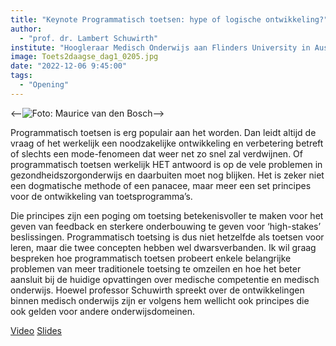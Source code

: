 ```yaml
---
title: "Keynote Programmatisch toetsen: hype of logische ontwikkeling?"
author:
  - "prof. dr. Lambert Schuwirth"
institute: "Hoogleraar Medisch Onderwijs aan Flinders University in Australië, Chang Gung University in Taiwan en Uniformed Services University for the Health Sciences Bethesda in de Verenigde Staten"
image: Toets2daagse_dag1_0205.jpg
date: "2022-12-06 9:45:00"
tags: 
  - "Opening"
---
```


::: {.column-margin}
<--![Foto: Maurice van den Bosch](Toets2daagse_dag1_0205.jpg)-->
:::

Programmatisch toetsen is erg populair aan het worden. Dan leidt altijd de vraag of het werkelijk een noodzakelijke ontwikkeling en verbetering betreft of slechts een mode-fenomeen dat weer net zo snel zal verdwijnen. Of programmatisch toetsen werkelijk HET antwoord is op de vele problemen in gezondheidszorgonderwijs en daarbuiten moet nog blijken. Het is zeker niet een dogmatische methode of een panacee, maar meer een set principes voor de ontwikkeling van toetsprogramma’s.

Die principes zijn een poging om toetsing betekenisvoller te maken voor het geven van feedback en sterkere onderbouwing te geven voor ‘high-stakes’ beslissingen. Programmatisch toetsing is dus niet hetzelfde als toetsen voor leren, maar die twee concepten hebben wel dwarsverbanden. Ik wil graag bespreken hoe programmatisch toetsen probeert enkele belangrijke problemen van meer traditionele toetsing te omzeilen en hoe het beter aansluit bij de huidige opvattingen over medische competentie en medisch onderwijs. Hoewel professor Schuwirth spreekt over de ontwikkelingen binnen medisch onderwijs zijn er volgens hem wellicht ook principes die ook gelden voor andere onderwijsdomeinen.

[Video](https://tilburguniversity.cloud.panopto.eu/Panopto/Pages/Viewer.aspx?id=7ba2cea2-1757-4417-bf69-af3800ebe5c3){.btn .btn-primary}
[Slides](https://drive.google.com/file/d/1WsIOmwGNkXuZMQv725xHEFU0rJ4F_hrd/view?usp=share_link){.btn .btn-primary}